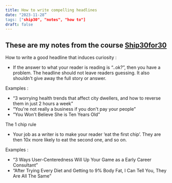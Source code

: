 ```yaml
---
title: How to write compelling headlines
date: "2023-11-28”
tags: ["ship30", "notes", "how to"]
draft: false
---
```


## These are my notes from the course [Ship30for30](https://www.ship30for30.com/)

How to write a good headline that induces curiosity :

- If the answer to what your reader is reading is “..ok?”, then you have a problem. The headline should not leave readers guessing. It also shouldn't give away the full story or answer.

Examples :

- “3 worrying health trends that affect city dwellers, and how to reverse them in just 2 hours a week”
- “You're not really a business if you don't pay your people”
- “You Won't Believe She is Ten Years Old”

The 1 chip rule

- Your job as a writer is to make your reader ‘eat the first chip’. They are then 10x more likely to eat the second one, and so on.

Examples :

- “3 Ways User-Centeredness Will Up Your Game as a Early Career Consultant”
- “After Trying Every Diet and Getting to 9% Body Fat, I Can Tell You, They Are All The Same”
